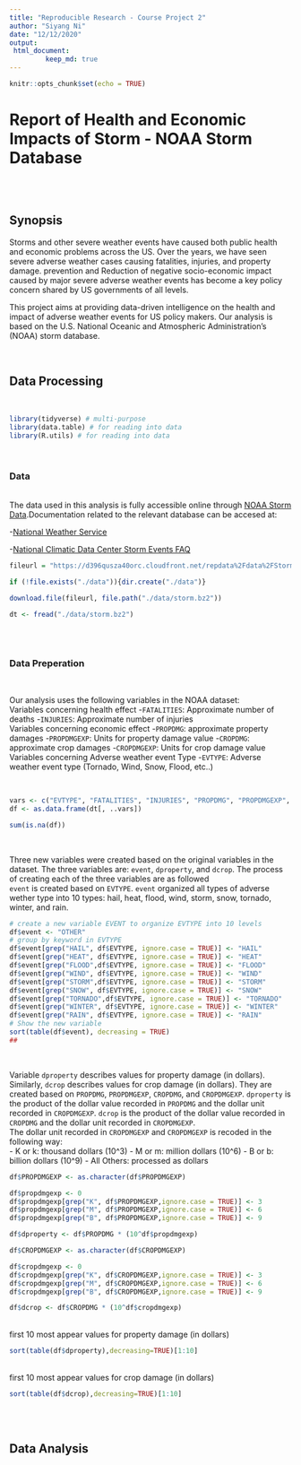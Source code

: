 ```yaml
---
title: "Reproducible Research - Course Project 2"
author: "Siyang Ni"
date: "12/12/2020"
output:
 html_document:
         keep_md: true
---
```


```r
knitr::opts_chunk$set(echo = TRUE)
```

# Report of Health and Economic Impacts of Storm - NOAA Storm Database 

<br>
<br>

## Synopsis

Storms and other severe weather events have caused both public health and economic problems across the US. Over the years, we have seen severe adverse weather cases causing fatalities, injuries, and property damage. prevention and Reduction of negative socio-economic impact caused by major severe adverse weather events has become a key policy concern shared by US governments of all levels.

This project aims at providing data-driven intelligence on the health and impact of 
adverse weather events for US policy makers. Our analysis is based on the U.S. National Oceanic and Atmospheric Administration’s (NOAA) storm database. 

<br>

## Data Processing

<br>
```r
library(tidyverse) # multi-purpose
library(data.table) # for reading into data
library(R.utils) # for reading into data
```
<br>

### Data

<br>
The data used in this analysis is fully accessible online through [NOAA Storm Data](https://d396qusza40orc.cloudfront.net/repdata%2Fdata%2FStormData.csv.bz2).Documentation related to the relevant database can be accesed at:

-[National Weather Service](https://d396qusza40orc.cloudfront.net/repdata%2Fpeer2_doc%2Fpd01016005curr.pdf)

-[National Climatic Data Center Storm Events FAQ](https://d396qusza40orc.cloudfront.net/repdata%2Fpeer2_doc%2FNCDC%20Storm%20Events-FAQ%20Page.pdf)

```r
fileurl = "https://d396qusza40orc.cloudfront.net/repdata%2Fdata%2FStormData.csv.bz2"

if (!file.exists("./data")){dir.create("./data")}

download.file(fileurl, file.path("./data/storm.bz2"))

dt <- fread("./data/storm.bz2")
 
```
<br>

### Data Preperation

<br>

Our analysis uses the following variables in the NOAA dataset:
<br>
Variables concerning health effect
-`FATALITIES`: Approximate number of deaths
-`INJURIES`: Approximate number of injuries
<br>
Variables concerning economic effect
-`PROPDMG`: approximate property damages
-`PROPDMGEXP`: Units for property damage value
-`CROPDMG`: approximate crop damages
-`CROPDMGEXP`: Units for crop damage value
<br>
Variables concerning Adverse weather event Type
-`EVTYPE`: Adverse weather event type (Tornado, Wind, Snow, Flood, etc..)

<br>

```r
vars <- c("EVTYPE", "FATALITIES", "INJURIES", "PROPDMG", "PROPDMGEXP", "CROPDMG", "CROPDMGEXP")
df <- as.data.frame(dt[, ..vars])
```

```r
sum(is.na(df))
```

<br>

Three new variables were created based on the original variables in the dataset. 
The three variables are: `event`, `dproperty`, and `dcrop`. The process of creating each of the three variables are as followed
<br>
`event` is created based on `EVTYPE`. `event` organized all types of adverse wether type into 10 types: hail, heat, flood, wind, storm, snow, tornado, winter, and rain. <br>
```r
# create a new variable EVENT to organize EVTYPE into 10 levels
df$event <- "OTHER"
# group by keyword in EVTYPE
df$event[grep("HAIL", df$EVTYPE, ignore.case = TRUE)] <- "HAIL"
df$event[grep("HEAT", df$EVTYPE, ignore.case = TRUE)] <- "HEAT"
df$event[grep("FLOOD",df$EVTYPE, ignore.case = TRUE)] <- "FLOOD"
df$event[grep("WIND", df$EVTYPE, ignore.case = TRUE)] <- "WIND"
df$event[grep("STORM",df$EVTYPE, ignore.case = TRUE)] <- "STORM"
df$event[grep("SNOW", df$EVTYPE, ignore.case = TRUE)] <- "SNOW"
df$event[grep("TORNADO",df$EVTYPE, ignore.case = TRUE)] <- "TORNADO"
df$event[grep("WINTER", df$EVTYPE, ignore.case = TRUE)] <- "WINTER"
df$event[grep("RAIN", df$EVTYPE, ignore.case = TRUE)] <- "RAIN"
# Show the new variable
sort(table(df$event), decreasing = TRUE)
## 
```
<br>

Variable `dproperty` describes values for property damage (in dollars). Similarly, `dcrop` describes values for crop damage (in dollars). They are created based on `PROPDMG`, `PROPDMGEXP`, `CROPDMG`, and `CROPDMGEXP`. `dproperty` is the product of the dollar value recorded in `PROPDMG` and the dollar unit recorded in `CROPDMGEXP`.  `dcrop` is the product of the dollar value recorded in `CROPDMG` and the dollar unit recorded in `CROPDMGEXP`.
<br>
The dollar unit recorded in `CROPDMGEXP` and `CROPDMGEXP` is recoded in the following way:
<br>
- K or k: thousand dollars (10^3)
- M or m: million dollars (10^6)
- B or b: billion dollars (10^9)
- All Others: processed as dollars

```r
df$PROPDMGEXP <- as.character(df$PROPDMGEXP)

df$propdmgexp <- 0
df$propdmgexp[grep("K", df$PROPDMGEXP,ignore.case = TRUE)] <- 3
df$propdmgexp[grep("M", df$PROPDMGEXP,ignore.case = TRUE)] <- 6
df$propdmgexp[grep("B", df$PROPDMGEXP,ignore.case = TRUE)] <- 9

df$dproperty <- df$PROPDMG * (10^df$propdmgexp)
```

```r
df$CROPDMGEXP <- as.character(df$CROPDMGEXP)

df$cropdmgexp <- 0
df$cropdmgexp[grep("K", df$CROPDMGEXP,ignore.case = TRUE)] <- 3
df$cropdmgexp[grep("M", df$CROPDMGEXP,ignore.case = TRUE)] <- 6
df$cropdmgexp[grep("B", df$CROPDMGEXP,ignore.case = TRUE)] <- 9

df$dcrop <- df$CROPDMG * (10^df$cropdmgexp)
```
<br>
first 10 most appear values for property damage (in dollars) 
```r
sort(table(df$dproperty),decreasing=TRUE)[1:10]
```
<br>
first 10 most appear values for crop damage (in dollars) 
```r
sort(table(df$dcrop),decreasing=TRUE)[1:10]
```

<br>
<br>

## Data Analysis





